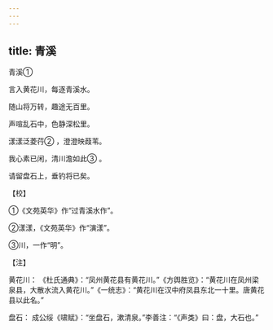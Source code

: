 ```yaml
---
---
---
```

title: 青溪
---



青溪①


言入黄花川，每逐青溪水。

随山将万转，趣途无百里。

声喧乱石中，色静深松里。

漾漾泛菱荇② ，澄澄映葭苇。

我心素已闲，清川澹如此③ 。

请留盘石上，垂钓将已矣。

【校】

①《文苑英华》作“过青溪水作”。

②漾漾，《文苑英华》作“演漾”。

③川，一作“明”。

【注】

黄花川： 《杜氏通典》：“凤州黄花县有黄花川。”《方舆胜览》：“黄花川在凤州梁泉县，大散水流入黄花川。”《一统志》：“黄花川在汉中府凤县东北一十里。唐黄花县以此名。”

盘石： 成公绥《啸赋》：“坐盘石，漱清泉。”李善注：“《声类》曰：盘，大石也。”